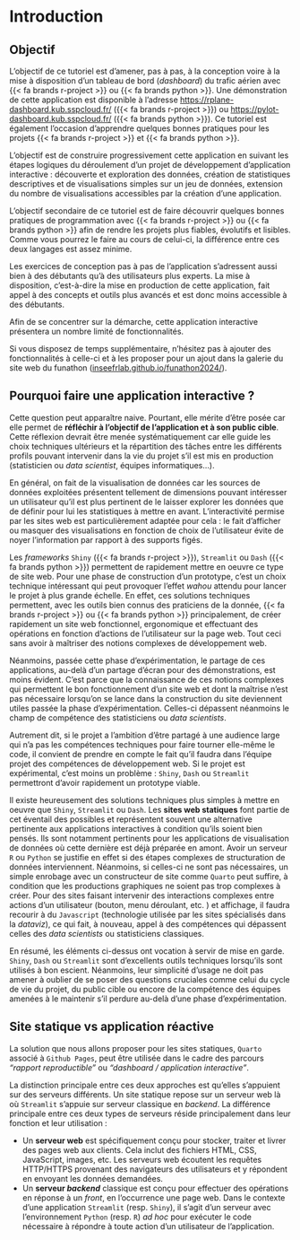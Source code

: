 # Introduction

## Objectif

L'objectif de ce tutoriel est d'amener, pas à pas, à la conception
voire à la mise à disposition d'un tableau de bord (_dashboard_)
du trafic aérien avec {{< fa brands r-project >}} ou {{< fa brands python >}}.
Une démonstration de cette application est disponible à l'adresse <https://rplane-dashboard.kub.sspcloud.fr/> ({{< fa brands r-project >}}) ou <https://pylot-dashboard.kub.sspcloud.fr/> ({{< fa brands python >}}). Ce tutoriel est également l'occasion d'apprendre quelques bonnes pratiques pour les projets {{< fa brands r-project >}} et {{< fa brands python >}}.

L'objectif est de construire
progressivement cette application en suivant les étapes logiques du déroulement d'un
projet de développement d'application interactive : découverte et exploration des données, création de statistiques
descriptives et de visualisations simples sur un jeu de données, 
extension du nombre de visualisations accessibles par la création d'une application. 

L'objectif secondaire de ce tutoriel est de faire découvrir quelques
bonnes pratiques de programmation avec {{< fa brands r-project >}} ou {{< fa brands python >}}
afin de rendre les projets plus
fiables, évolutifs et lisibles. Comme vous pourrez le faire au cours de celui-ci, la différence entre
ces deux langages est assez minime.  

Les exercices de conception pas à pas de l'application s'adressent aussi bien à des
débutants qu'à des utilisateurs plus experts. La mise à disposition, c'est-à-dire
la mise en production de cette application, fait appel à des concepts
et outils plus
avancés et est donc moins accessible à des débutants.

::: {.callout-note}
Afin de se concentrer sur la démarche, cette application interactive
présentera un nombre limité de fonctionnalités. 

Si vous disposez de temps supplémentaire, n'hésitez pas à ajouter des fonctionnalités à celle-ci et à les proposer pour un ajout dans la galerie du site web du funathon ([inseefrlab.github.io/funathon2024/](https://inseefrlab.github.io/funathon2024/)).
:::


## Pourquoi faire une application interactive ?

Cette question peut apparaître naive. Pourtant, elle mérite d'être posée 
car elle permet de __réfléchir à l'objectif de l'application et à son public cible__.
Cette réflexion devrait être menée systématiquement car
elle guide les choix techniques ultérieurs et la répartition des tâches entre
les différents profils pouvant intervenir dans la vie du projet s'il est mis en
production (statisticien ou _data scientist_, équipes informatiques...). 

En général, on fait de la visualisation de données car les sources de données
exploitées présentent tellement de dimensions pouvant intéresser un utilisateur
qu'il est plus pertinent de le laisser explorer les données que de définir
pour lui les statistiques à mettre en avant. L'interactivité permise par les sites
web est particulièrement adaptée pour cela : le fait d'afficher ou masquer
des visualisations en fonction de choix de l'utilisateur
évite de noyer l'information par rapport à des supports figés.

Les _frameworks_ `Shiny` ({{< fa brands r-project >}}),
`Streamlit` ou `Dash` ({{< fa brands python >}}) permettent de rapidement
mettre en oeuvre ce type de site web. Pour une phase de construction
d'un prototype, c'est un choix technique intéressant qui peut provoquer l'effet
_wahou_ attendu pour lancer le projet à plus grande échelle. En effet, ces solutions
techniques permettent, avec les outils bien connus des praticiens de la donnée, {{< fa brands r-project >}} ou {{< fa brands python >}} principalement, de créer rapidement un site web fonctionnel, ergonomique et effectuant des opérations en fonction d'actions de l'utilisateur
sur la page web. Tout ceci sans avoir à maîtriser des notions complexes de
développement web. 

Néanmoins, passée cette phase d'expérimentation,
le partage
de ces applications, au-delà d'un partage d'écran pour des démonstrations,
est moins évident. C'est parce que la connaissance de ces notions complexes qui permettent le bon fonctionnement d'un site web et dont la maîtrise n'est pas nécessaire lorsqu'on se lance dans la construction du site deviennent utiles passée la phase d'expérimentation. 
Celles-ci dépassent néanmoins le champ de compétence
des statisticiens ou _data scientists_. 

Autrement dit, si le projet a l'ambition d'être partagé
à une audience large qui n'a pas les compétences techniques pour faire tourner elle-même
le code, il convient de prendre en compte le fait qu'il faudra dans l'équipe projet
des compétences de développement web. Si le projet est expérimental, c'est moins un problème : `Shiny`, `Dash` ou `Streamlit` permettront d'avoir rapidement un prototype viable. 

Il existe heureusement des solutions techniques plus simples à mettre en oeuvre que `Shiny`,
`Streamlit` ou `Dash`. Les __sites web statiques__ font partie de cet
éventail des possibles et représentent souvent une alternative pertinente aux applications interactives à condition qu'ils soient bien pensés. 
Ils sont notamment pertinents pour les applications de visualisation
de données où cette dernière est déjà préparée en amont. Avoir un serveur `R` ou `Python`
se justifie en effet si des étapes complexes de structuration de données interviennent. Néanmoins, si celles-ci ne sont pas nécessaires, un
simple enrobage avec un constructeur de site comme `Quarto` peut suffire, à condition
que
les productions graphiques ne soient pas trop complexes à créer. Pour des sites faisant intervenir des interactions complexes entre actions d'un utilisateur (bouton, menu déroulant, etc. ) et
affichage, il faudra recourir à du  `Javascript` (technologie utilisée par les sites spécialisés dans la _dataviz_), ce qui fait, à nouveau, appel à des compétences qui dépassent celles des _data scientists_ ou statisticiens classiques. 

En résumé, les éléments ci-dessus ont vocation à servir de mise en garde. `Shiny`, `Dash` ou `Streamlit` sont d'excellents outils techniques lorsqu'ils sont utilisés à bon escient. Néanmoins, leur simplicité d'usage ne doit pas amener à oublier de se poser des questions cruciales comme celui du cycle de vie du projet, du public cible ou encore de la compétence des équipes amenées à le maintenir s'il perdure au-delà d'une phase d'expérimentation.

::: {.callout-warning collapse="true"}
## Site statique vs application réactive

La solution que nous allons proposer 
pour les sites statiques, `Quarto` associé
à `Github Pages`, peut être utilisée dans le cadre des parcours 
_"rapport reproductible"_ ou _"dashboard / application interactive"_. 

La distinction principale entre ces deux approches est qu'elles
s'appuient sur des serveurs différents. Un site statique repose
sur un serveur web là où `Streamlit` s'appuie sur 
serveur classique en _backend_. La différence principale
entre ces deux types de serveurs
réside principalement dans leur fonction et leur utilisation :

- Un __serveur web__ est spécifiquement conçu pour stocker, traiter et livrer des pages web aux clients. Cela inclut des fichiers HTML, CSS, JavaScript, images, etc. Les serveurs web écoutent les requêtes HTTP/HTTPS provenant des navigateurs des utilisateurs et y répondent en envoyant les données demandées.
- Un **serveur _backend_** classique est conçu pour effectuer des opérations en réponse à un _front_, en l'occurrence une page web. 
Dans le contexte d'une application `Streamlit` (resp. `Shiny`), il s'agit d'un serveur avec l'environnement `Python` (resp. `R`) _ad hoc_ pour
exécuter le code nécessaire à répondre à toute action d'un utilisateur de l'application. 

:::



